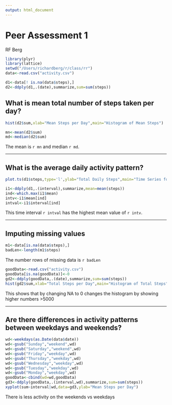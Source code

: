 ```yaml
---
output: html_document
---
```

# Peer Assessment 1
RF Berg

```r
library(plyr)
library(lattice)
setwd("/Users/richardberg/r/class/rr")
data<-read.csv("activity.csv")
```
```r
d1<-data[! is.na(data$steps),]
d2<-ddply(d1,.(date),summarize,sum=sum(steps))
```
## What is mean total number of steps taken per day?
```r
hist(d2$sum,xlab="Mean Steps per Day",main="Histogram of Mean Steps")
```

```r
mn<-mean(d2$sum)
md<-median(d2$sum)
```
The mean is `r mn` and median `r md`.

----

## What is the average daily activity pattern?
```r
plot.ts(d1$steps,type='l',ylab="Total Daily Steps",main="Time Series for Steps on a 5 Minute Period")
```
```r
i1<-ddply(d1,.(interval),summarize,mean=mean(steps))
ind<-which.max(i1$mean)
intv<-i1$mean[ind]
intval<-i1$interval[ind]
```
This time interval `r intval` has the highest mean value of `r intv`.

----

## Imputing missing values
```r
m1<-data[is.na(data$steps),]
badLen<-length(m1$steps)
```
The number rows of missing data is `r badLen`

```r
goodData<-read.csv("activity.csv")
goodData[is.na(goodData)]<-0
gd2<-ddply(goodData,.(date),summarize,sum=sum(steps))
hist(gd2$sum,xlab="Total Steps per Day",main="Histogram of Total Steps")
```

This shows that by changing NA to 0 changes the histogram by showing higher numbers >5000

----

## Are there differences in activity patterns between weekdays and weekends?
``` r
wd<-weekdays(as.Date(data$date))
wd<-gsub("Sunday","weekend",wd)
wd<-gsub("Saturday","weekend",wd)
wd<-gsub("Friday","weekday",wd)
wd<-gsub("Thursday","weekday",wd)
wd<-gsub("Wednesday","weekday",wd)
wd<-gsub("Tuesday","weekday",wd)
wd<-gsub("Monday","weekday",wd)
goodData<-cbind(wd=wd,goodData)
gd3<-ddply(goodData,.(interval,wd),summarize,sum=sum(steps))
xyplot(sum~interval|wd,data=gd3,ylab="Mean Steps per Day")
```

There is less activity on the weekends vs weekdays